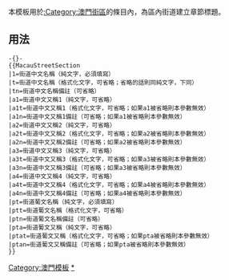 <includeonly><!-- 在這裡加入模板的保護標識 --></includeonly><noinclude>{{template doc page viewed directly}}</noinclude>
<!-- 在本行下編輯模板說明 -->
本模板用於[[:Category:澳門街區]]的條目內，為區內街道建立章節標題。

== 用法 ==
<pre>-{}-
{{MacauStreetSection
|1=街道中文名稱（純文字，必須填寫）
|t=街道中文名稱（格式化文字，可省略；省略的話則同純文字，下同）
|tn=街道中文名稱備註（可省略）
|a1=街道中文又稱1（純文字，可省略）
|a1t=街道中文又稱1（格式化文字，可省略；如果a1被省略則本參數無效）
|a1n=街道中文又稱1備註（可省略；如果a1被省略則本參數無效）
|a2=街道中文又稱2（純文字，可省略）
|a2t=街道中文又稱2（格式化文字，可省略；如果a2被省略則本參數無效）
|a2n=街道中文又稱2備註（可省略；如果a2被省略則本參數無效）
|a3=街道中文又稱3（純文字，可省略）
|a3t=街道中文又稱3（格式化文字，可省略；如果a3被省略則本參數無效）
|a3n=街道中文又稱3備註（可省略；如果a3被省略則本參數無效）
|a4=街道中文又稱4（純文字，可省略）
|a4t=街道中文又稱4（格式化文字，可省略；如果a4被省略則本參數無效）
|a4n=街道中文又稱4備註（可省略；如果a4被省略則本參數無效）
|pt=街道葡文名稱（純文字，必須填寫）
|ptt=街道葡文名稱（格式化文字，可省略）
|ptn=街道葡文名稱備註（可省略）
|pta=街道葡文又稱（純文字，可省略）
|ptat=街道葡文又稱（格式化文字，可省略；如果pta被省略則本參數無效）
|ptan=街道葡文又稱備註（可省略；如果pta被省略則本參數無效）
}}
</pre>

<includeonly>
<!-- 本行下加入模板的分類 -->
[[Category:澳門模板]]
[[Category:澳門街區|*]]

<!-- 本行下加入模板的跨語言鏈接 -->

</includeonly>